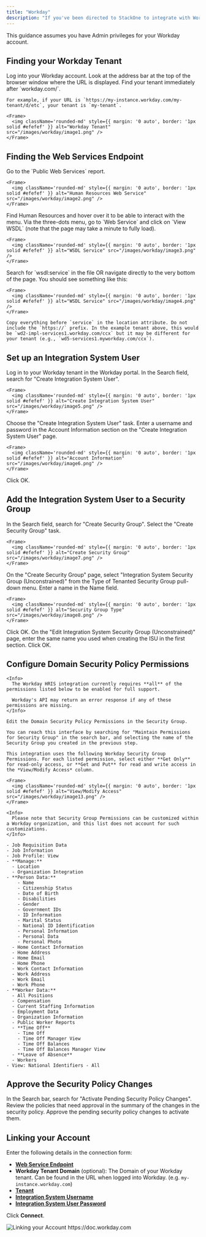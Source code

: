 ```yaml
---
title: "Workday"
description: "If you've been directed to StackOne to integrate with Workday, the following steps will help you understand the process and any necessary actions to configure successful integration."
---
```



<Warning>
  This guidance assumes you have Admin privileges for your Workday account.
</Warning>

## Finding your Workday Tenant

<Steps>
  <Step title="Log into Workday">
    Log into your Workday account. Look at the address bar at the top of the browser window where the URL is displayed. Find your tenant immediately after `workday.com/`.

    For example, if your URL is `https://my-instance.workday.com/my-tenant/d/etc`, your tenant is `my-tenant`.

    <Frame>
      <img className='rounded-md' style={{ margin: '0 auto', border: '1px solid #efefef' }} alt="Workday Tenant" src="/images/workday/image1.png" />
    </Frame>
  </Step>
</Steps>

## Finding the Web Services Endpoint

<Steps>
  <Step title="Go to Public Web Services">
    Go to the `Public Web Services` report.

    <Frame>
      <img className='rounded-md' style={{ margin: '0 auto', border: '1px solid #efefef' }} alt="Human Resources Web Service" src="/images/workday/image2.png" />
    </Frame>
  </Step>

  <Step title="Find Human Resources">
    Find Human Resources and hover over it to be able to interact with the menu. Via the three-dots menu, go to `Web Service` and click on `View WSDL` (note that the page may take a minute to fully load).

    <Frame>
      <img className='rounded-md' style={{ margin: '0 auto', border: '1px solid #efefef' }} alt="WSDL Service" src="/images/workday/image3.png" />
    </Frame>

  </Step>

  <Step title="Search for wsdl:service">
    Search for `wsdl:service` in the file OR navigate directly to the very bottom of the page. You should see something like this:

    <Frame>
      <img className='rounded-md' style={{ margin: '0 auto', border: '1px solid #efefef' }} alt="WSDL Service" src="/images/workday/image4.png" />
    </Frame>

    Copy everything before `service` in the location attribute. Do not include the `https://` prefix. In the example tenant above, this would be `wd2-impl-services1.workday.com/ccx` but it may be different for your tenant (e.g., `wd5-services1.myworkday.com/ccx`).
  </Step>
</Steps>

## Set up an Integration System User

<Steps>
  <Step title="Search for Create Integration System User">
    Log in to your Workday tenant in the Workday portal. In the Search field, search for "Create Integration System User".

    <Frame>
      <img className='rounded-md' style={{ margin: '0 auto', border: '1px solid #efefef' }} alt="Create Integration System User" src="/images/workday/image5.png" />
    </Frame>
  </Step>

  <Step title="Choose the Task">
    Choose the "Create Integration System User" task.
  </Step>

  <Step title="Enter Account Information">
    Enter a username and password in the Account Information section on the "Create Integration System User" page.

    <Frame>
      <img className='rounded-md' style={{ margin: '0 auto', border: '1px solid #efefef' }} alt="Account Information" src="/images/workday/image6.png" />
    </Frame>
  </Step>

  <Step title="Click OK">
    Click OK.
  </Step>
</Steps>

## Add the Integration System User to a Security Group

<Steps>
  <Step title="Search for Create Security Group">
    In the Search field, search for "Create Security Group". Select the "Create Security Group" task.

    <Frame>
      <img className='rounded-md' style={{ margin: '0 auto', border: '1px solid #efefef' }} alt="Create Security Group" src="/images/workday/image7.png" />
    </Frame>
  </Step>

  <Step title="Select Security Group Type">
    On the "Create Security Group" page, select "Integration System Security Group (Unconstrained)" from the Type of Tenanted Security Group pull-down menu. Enter a name in the Name field.

    <Frame>
      <img className='rounded-md' style={{ margin: '0 auto', border: '1px solid #efefef' }} alt="Security Group Type" src="/images/workday/image8.png" />
    </Frame>
  </Step>

  <Step title="Click OK">
    Click OK.
  </Step>

  <Step title="Edit Integration System Security Group">
    On the "Edit Integration System Security Group (Unconstrained)" page, enter the same name you used when creating the ISU in the first section. Click OK.

  </Step>
</Steps>

## Configure Domain Security Policy Permissions

<Steps>
  <Step title="Edit Permissions">

    <Info>
      The Workday HRIS integration currently requires **all** of the permissions listed below to be enabled for full support. 

      Workday's API may return an error response if any of these permissions are missing.
    </Info>

    Edit the Domain Security Policy Permissions in the Security Group. 

    You can reach this interface by searching for "Maintain Permissions for Security Group" in the search bar, and selecting the name of the Security Group you created in the previous step.
    
    This integration uses the following Workday Security Group Permissions. For each listed permission, select either **Get Only** for read-only access, or **Get and Put** for read and write access in the *View/Modify Access* column.

    <Frame>
      <img className='rounded-md' style={{ margin: '0 auto', border: '1px solid #efefef' }} alt="View/Modify Access" src="/images/workday/image13.png" />
    </Frame>

    <Info>
      Please note that Security Group Permissions can be customized within a Workday organization, and this list does not account for such customizations.
    </Info>

    - Job Requisition Data
    - Job Information
    - Job Profile: View
    - **Manage:**
      - Location
      - Organization Integration
    - **Person Data:**
        - Name
        - Citizenship Status
        - Date of Birth
        - Disabilities
        - Gender
        - Government IDs
        - ID Information
        - Marital Status
        - National ID Identification 
        - Personal Information
        - Personal Data
        - Personal Photo
      - Home Contact Information
      - Home Address
      - Home Email
      - Home Phone
      - Work Contact Information
      - Work Address
      - Work Email
      - Work Phone
    - **Worker Data:**
      - All Positions
      - Compensation
      - Current Staffing Information
      - Employment Data
      - Organization Information
      - Public Worker Reports
      - **Time Off**
        - Time Off
        - Time Off Manager View
        - Time Off Balances
        - Time Off Balances Manager View
      - **Leave of Absence**
      - Workers
    - View: National Identifiers - All

  </Step>
</Steps>

## Approve the Security Policy Changes

<Steps>
  <Step title="Search for Activate Pending Security Policy Changes">
    In the Search bar, search for "Activate Pending Security Policy Changes". Review the policies that need approval in the summary of the changes in the security policy. Approve the pending security policy changes to activate them.
  </Step>
</Steps>

## Linking your Account

Enter the following details in the connection form:

- **[Web Service Endpoint](#finding-the-web-services-endpoint)**
- **Workday Tenant Domain** (optional): The Domain of your Workday tenant. Can be found in the URL when logged into Workday. (e.g. `my-instance.workday.com`)
- **[Tenant](#finding-your-workday-tenant)**
- **[Integration System Username](#set-up-an-integration-system-user)**
- **[Integration System User Password](#set-up-an-integration-system-user)**

Click **Connect**.
<Frame>
  <img className='rounded-md' style={{ margin: '0 auto', border: '1px solid #efefef' }} alt="Linking your Account" src="/images/workday/image9.png" />
</Frame>

<IntegrationFooter />

<Card title="Useful Links" icon="link" href="https://doc.workday.com">
    https://doc.workday.com
</Card>
